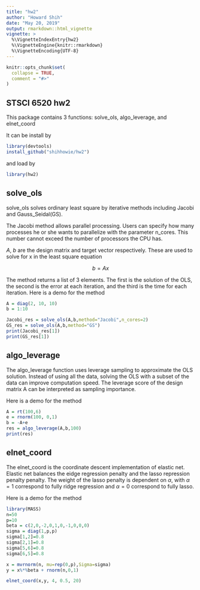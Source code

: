 ```yaml
---
title: "hw2"
author: "Howard Shih"
date: "May 20, 2019"
output: rmarkdown::html_vignette
vignette: >
  %\VignetteIndexEntry{hw2}
  %\VignetteEngine{knitr::rmarkdown}
  %\VignetteEncoding{UTF-8}
---
```


```r
knitr::opts_chunk$set(
  collapse = TRUE,
  comment = "#>"
)
```

## STSCI 6520 hw2

This package contains 3 functions: solve_ols, algo_leverage, and elnet_coord

It can be install by 

```r
library(devtools)
install_github("shihhowie/hw2")
```

and load by

```r
library(hw2)
```

## solve_ols

solve_ols solves ordinary least square by iterative methods including Jacobi and Gauss_Seidal(GS).  

The Jacobi method allows parallel processing.  Users can specify how many processes he or she wants to parallelize with the parameter n_cores.  This number cannot exceed the number of processors the CPU has.  

$A$, $b$ are the design matrix and target vector respectively.  These are used to solve for x in the least square equation

$$b=Ax$$

The method returns a list of 3 elements.  The first is the solution of the OLS, the second is the error at each iteration, and the third is the time for each iteration.
Here is a demo for the method

```r
A = diag(2, 10, 10)
b = 1:10

Jacobi_res = solve_ols(A,b,method="Jacobi",n_cores=2)
GS_res = solve_ols(A,b,method="GS")
print(Jacobi_res[1])
print(GS_res[1])
```

## algo_leverage

The algo_leverage function uses leverage sampling to approximate the OLS solution.  Instead of using all the data, solving the OLS with a subset of the data can improve computation speed.  The leverage score of the design matrix A can be interpreted as sampling importance.

Here is a demo for the method

```r
A = rt(100,6)
e = rnorm(100, 0,1)
b = -A+e
res = algo_leverage(A,b,100)
print(res)
```

## elnet_coord

The elnet_coord is the coordinate descent implementation of elastic net.
Elastic net balances the eidge regression penalty and the lasso repression penalty penalty. The weight of the lasso penalty is dependent on $\alpha$, with $\alpha=1$ correspond to fully ridge regression and $\alpha=0$ correspond to fully lasso.

Here is a demo for the method

```r
library(MASS)
n=50
p=10
beta = c(2,0,-2,0,1,0,-1,0,0,0)
sigma = diag(1,p,p)
sigma[1,2]=0.8
sigma[2,1]=0.8
sigma[5,6]=0.8
sigma[6,5]=0.8

x = mvrnorm(n, mu=rep(0,p),Sigma=sigma)
y = x%*%beta + rnorm(n,0,1)

elnet_coord(x,y, 4, 0.5, 20)
```

